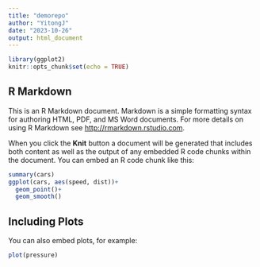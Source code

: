 ```yaml
---
title: "demorepo"
author: "YitongJ"
date: "2023-10-26"
output: html_document
---
```


```r
library(ggplot2)
knitr::opts_chunk$set(echo = TRUE)
```

## R Markdown

This is an R Markdown document. Markdown is a simple formatting syntax for authoring HTML, PDF, and MS Word documents. For more details on using R Markdown see <http://rmarkdown.rstudio.com>.

When you click the **Knit** button a document will be generated that includes both content as well as the output of any embedded R code chunks within the document. You can embed an R code chunk like this:

```r
summary(cars)
ggplot(cars, aes(speed, dist))+
  geom_point()+
  geom_smooth()

```

## Including Plots

You can also embed plots, for example:

```r
plot(pressure)
```

